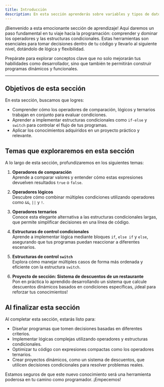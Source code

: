 ```yaml
---
title: Introducción
description: En esta sección aprenderás sobre variables y tipos de datos en Java, cómo declarar y utilizar variables, y cómo trabajar con diferentes tipos de datos en tus programas.
---
```


¡Bienvenido a esta emocionante sección de aprendizaje! Aquí daremos un paso fundamental en tu viaje hacia la programación: comprender y dominar los operadores y las estructuras condicionales. Estas herramientas son esenciales para tomar decisiones dentro de tu código y llevarlo al siguiente nivel, dotándolo de lógica y flexibilidad.  

Prepárate para explorar conceptos clave que no solo mejorarán tus habilidades como desarrollador, sino que también te permitirán construir programas dinámicos y funcionales.  

---

## Objetivos de esta sección  

En esta sección, buscamos que logres:  
- Comprender cómo los operadores de comparación, lógicos y ternarios trabajan en conjunto para evaluar condiciones.  
- Aprender a implementar estructuras condicionales como `if-else` y `switch` para controlar el flujo de tus programas.  
- Aplicar los conocimientos adquiridos en un proyecto práctico y relevante.  


## Temas que exploraremos en esta sección  

A lo largo de esta sección, profundizaremos en los siguientes temas:  

1. **Operadores de comparación**  
   Aprende a comparar valores y entender cómo estas expresiones devuelven resultados `true` o `false`.  

2. **Operadores lógicos**  
   Descubre cómo combinar múltiples condiciones utilizando operadores como `&&`, `||` y `!`.  

3. **Operadores ternarios**  
   Conoce esta elegante alternativa a las estructuras condicionales largas, que permite simplificar decisiones en una línea de código.  

4. **Estructuras de control condicionales**  
   Aprende a implementar lógica mediante bloques `if`, `else if` y `else`, asegurando que tus programas puedan reaccionar a diferentes escenarios.  

5. **Estructuras de control `switch`**  
   Explora cómo manejar múltiples casos de forma más ordenada y eficiente con la estructura `switch`.  

6. **Proyecto de sección: Sistema de descuentos de un restaurante**  
   Pon en práctica lo aprendido desarrollando un sistema que calcule descuentos dinámicos basados en condiciones específicas, ¡ideal para reforzar tus conocimientos!  


## Al finalizar esta sección 

Al completar esta sección, estarás listo para:  
- Diseñar programas que tomen decisiones basadas en diferentes criterios.  
- Implementar lógicas complejas utilizando operadores y estructuras condicionales.  
- Optimizar tu código con expresiones compactas como los operadores ternarios.  
- Crear proyectos dinámicos, como un sistema de descuentos, que utilicen decisiones condicionales para resolver problemas reales.  

Estamos seguros de que este nuevo conocimiento será una herramienta poderosa en tu camino como programador. ¡Empecemos!  

